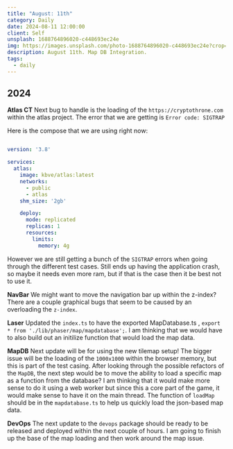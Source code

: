```yaml
---
title: "August: 11th"
category: Daily
date: 2024-08-11 12:00:00
client: Self
unsplash: 1688764896020-c448693ec24e
img: https://images.unsplash.com/photo-1688764896020-c448693ec24e?crop=entropy&cs=srgb&fm=jpg&ixid=MnwzNjM5Nzd8MHwxfHJhbmRvbXx8fHx8fHx8fDE2ODE3NDg2ODY&ixlib=rb-4.0.3&q=85
description: August 11th. Map DB Integration.
tags:
  - daily
---
```


## 2024

**Atlas CT**
Next bug to handle is the loading of the `https://cryptothrone.com` within the atlas project.
The error that we are getting is `Error code: SIGTRAP`

Here is the compose that we are using right now:

```yaml

version: '3.8'

services:
  atlas:
    image: kbve/atlas:latest
    networks:
      - public
      - atlas
    shm_size: '2gb'

    deploy:
      mode: replicated
      replicas: 1
      resources:
        limits:
          memory: 4g

```

However we are still getting a bunch of the `SIGTRAP` errors when going through the different test cases.
Still ends up having the application crash, so maybe it needs even more ram, but if that is the case then it be best not to use it.

**NavBar**
We might want to move the navigation bar up within the z-index?
There are a couple graphical bugs that seem to be caused by an overloading the `z-index`.

**Laser**
Updated the `index.ts` to have the exported MapDatabase.ts , `export * from './lib/phaser/map/mapdatabase';`.
I am thinking that we would have to also build out an initilize function that would load the map data.

**MapDB**
Next update will be for using the new tilemap setup!
The bigger issue will be the loading of the `1000x1000` within the browser memory, but this is part of the test casing.
After looking through the possible refactors of the `MapDB`, the next step would be to move the ability to load a specific map as a function from the database?
I am thinking that it would make more sense to do it using a web worker but since this a core part of the game, it would make sense to have it on the main thread.
The function of `loadMap` should be in the `mapdatabase.ts` to help us quickly load the json-based map data.

**DevOps**
The next update to the `devops` package should be ready to be released and deployed within the next couple of hours.
I am going to finish up the base of the map loading and then work around the map issue.